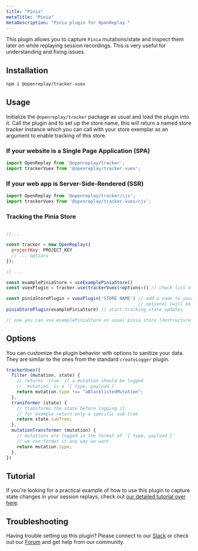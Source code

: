 ```yaml
---
title: "Pinia"
metaTitle: "Pinia"
metaDescription: "Pinia plugin for OpenReplay."
---
```


This plugin allows you to capture `Pinia` mutations/state and inspect them later on while replaying session recordings. This is very useful for understanding and fixing issues.

## Installation

```bash
npm i @openreplay/tracker-vuex
```

## Usage

Initialize the `@openreplay/tracker` package as usual and load the plugin into it. Call the plugin and to set up the store name, this will return a named store tracker instance which you can call with your store exemplar as an argument to enable tracking of this store.

### If your website is a Single Page Application (SPA)

```js
import OpenReplay from '@openreplay/tracker';
import trackerVuex from '@openreplay/tracker-vuex';
```

### If your web app is Server-Side-Rendered (SSR)

```js
import OpenReplay from '@openreplay/tracker/cjs';
import trackerVuex from '@openreplay/tracker-vuex/cjs';
```

### Tracking the Pinia Store

```js

//...

const tracker = new OpenReplay({
  projectKey: PROJECT_KEY
  // ... options
});

// ...

const examplePiniaStore = useExamplePiniaStore()
const vuexPlugin = tracker.use(trackerVuex(<options>)) // check list of available options below

const piniaStorePlugin = vuexPlugin('STORE NAME') // add a name to your store, 
                                                  // optional (will be randomly generated otherwise)
piniaStorePlugin(examplePiniaStore) // start tracking state updates

// now you can use examplePiniaStore as usual pinia store (destructure values or return it as a whole etc)
```

## Options

You can customize the plugin behavior with options to sanitize your data. They are similar to the ones from the standard `createLogger` plugin.

```js
trackerVuex({
  filter (mutation, state) {
    // returns `true` if a mutation should be logged
    // `mutation` is a `{ type, payload }`
    return mutation.type !== "aBlacklistedMutation";
  },
  transformer (state) {
    // transforms the state before logging it.
    // for example return only a specific sub-tree
    return state.subTree;
  },
  mutationTransformer (mutation) {
    // mutations are logged in the format of `{ type, payload }`
    // we can format it any way we want.
    return mutation.type;
  },
})
```

## Tutorial

If you're looking for a practical example of how to use this plugin to capture state changes in your session replays, check out [our detailed tutorial over here](/tutorials/pinia).

## Troubleshooting

Having trouble setting up this plugin? Please connect to our [Slack](https://slack.openreplay.com) or check out our [Forum](https://forum.openreplay.com) and get help from our community.
